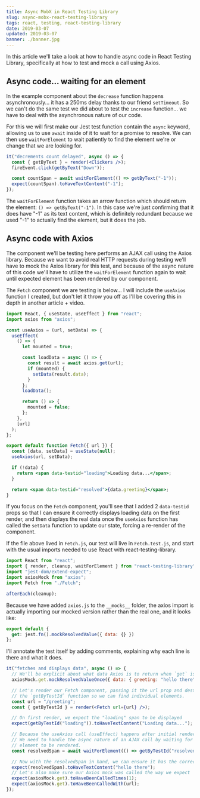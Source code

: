 ```yaml
---
title: Async MobX in React Testing Library
slug: async-mobx-react-testing-library
tags: react, testing, react-testing-library
date: 2019-03-07
updated: 2019-03-07
banner: ./banner.jpg
---
```



In this article we'll take a look at how to handle async code in React Testing Library, specifically at how to test and mock a call using Axios.

## Async code... waiting for an element

In the example component about the `decrease` function happens asynchronously... it has a 250ms delay thanks to our friend `setTimeout`. So we can't do the same test we did about to test the `increase` function... we have to deal with the asynchronous nature of our code.

For this we will first make our Jest test function contain the `async` keyword, allowing us to use `await` inside of it to wait for a promise to resolve. We can then use `waitForElement` to wait patiently to find the element we're or change that we are looking for.

```jsx
it("decrements count delayed", async () => {
  const { getByText } = render(<Clickers />);
  fireEvent.click(getByText("Down"));

  const countSpan = await waitForElement(() => getByText("-1"));
  expect(countSpan).toHaveTextContent("-1");
});
```

The `waitForElement` function takes an arrow function which should return the element: `() => getByText("-1")`. In this case we're just confirming that it does have "-1" as its text content, which is definitely redundant because we used "-1" to actually find the element, but it does the job.

## Async code with Axios

<YouTube id="Ngj2f1n9pUw" />

The component we'll be testing here performs an AJAX call using the Axios library. Because we want to avoid real HTTP requests during testing we'll have to mock the Axios library for this test, and because of the async nature of this code we'll have to utilize the `waitForElement` function again to wait until expected element has been rendered by our component.

The `Fetch` component we are testing is below... I will include the `useAxios` function I created, but don't let it throw you off as I'll be covering this in depth in another article + video.

```jsx
import React, { useState, useEffect } from "react";
import axios from "axios";

const useAxios = (url, setData) => {
  useEffect(
    () => {
      let mounted = true;

      const loadData = async () => {
        const result = await axios.get(url);
        if (mounted) {
          setData(result.data);
        }
      };
      loadData();

      return () => {
        mounted = false;
      };
    },
    [url]
  );
};

export default function Fetch({ url }) {
  const [data, setData] = useState(null);
  useAxios(url, setData);

  if (!data) {
    return <span data-testid="loading">Loading data...</span>;
  }

  return <span data-testid="resolved">{data.greeting}</span>;
}
```

If you focus on the `Fetch` component, you'll see that I added 2 `data-testid` props so that I can ensure it correctly displays loading data on the first render, and then displays the real data once the `useAxios` function has called the `setData` function to update our state, forcing a re-render of the component.

If the file above lived in `Fetch.js`, our test will live in `Fetch.test.js`, and start with the usual imports needed to use React with react-testing-library.

```js
import React from "react";
import { render, cleanup, waitForElement } from "react-testing-library";
import "jest-dom/extend-expect";
import axiosMock from "axios";
import Fetch from "./Fetch";

afterEach(cleanup);
```

Because we have added `axios.js` to the `__mocks__` folder, the axios import is actually importing our mocked version rather than the real one, and it looks like:

```js
export default {
  get: jest.fn().mockResolvedValue({ data: {} })
};
```

I'll annotate the test itself by adding comments, explaining why each line is there and what it does.

```jsx
it("fetches and displays data", async () => {
  // We'll be explicit about what data Axios is to return when `get` is called.
  axiosMock.get.mockResolvedValueOnce({ data: { greeting: "hello there" } });

  // Let's render our Fetch component, passing it the url prop and destructuring
  // the `getByTestId` function so we can find individual elements.
  const url = "/greeting";
  const { getByTestId } = render(<Fetch url={url} />);

  // On first render, we expect the "loading" span to be displayed
  expect(getByTestId("loading")).toHaveTextContent("Loading data...");

  // Because the useAxios call (useEffect) happens after initial render
  // We need to handle the async nature of an AJAX call by waiting for the
  // element to be rendered.
  const resolvedSpan = await waitForElement(() => getByTestId("resolved"));

  // Now with the resolvedSpan in hand, we can ensure it has the correct content
  expect(resolvedSpan).toHaveTextContent("hello there");
  // Let's also make sure our Axios mock was called the way we expect
  expect(axiosMock.get).toHaveBeenCalledTimes(1);
  expect(axiosMock.get).toHaveBeenCalledWith(url);
});
```
